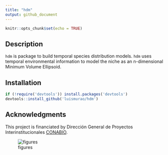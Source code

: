 ```yaml
---
title: "hdm"
output: github_document
---
```


```r
knitr::opts_chunk$set(echo = TRUE)
```

## Description

`hdm` is package to build temporal species distribution models. `hdm` uses temporal environmental information to model the niche as an n-dimensional Minimum Volume Ellipsoid. 

## Installation

```r
if (!require('devtools')) install.packages('devtools')
devtools::install_github('luismurao/hdm')
```

## Acknowledgments

This project is financiated by Dirección General de Proyectos Interinstitucionales [CONABIO](http://www.conabio.gob.mx/).

![figures](conabio.png)
